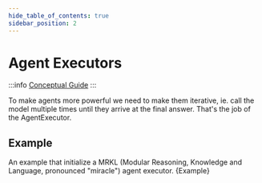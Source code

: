 ```yaml
---
hide_table_of_contents: true
sidebar_position: 2
---
```



# Agent Executors

:::info
[Conceptual Guide](https://langchain-ai.github.io/langgraph/concepts/)
:::

To make agents more powerful we need to make them iterative, ie. call the model multiple times until they arrive at the final answer. That's the job of the AgentExecutor.

## Example
An example that initialize a MRKL (Modular Reasoning, Knowledge and Language, pronounced "miracle") agent executor.
<CodeBlock language="go">{Example}</CodeBlock>

<DocCardList />
